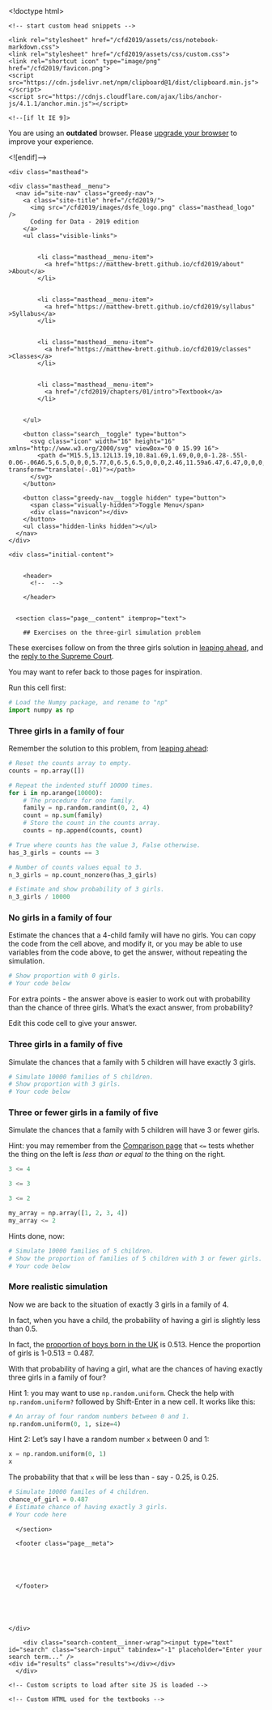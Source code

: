 <!doctype html>
<html lang="en" class="no-js">
  <head>
    <meta charset="utf-8">

<!-- begin _includes/seo.html --><title>Syllabus - Coding for Data - 2019 edition</title>
<meta name="description" content="">



<meta property="og:type" content="website">
<meta property="og:locale" content="en_UK">
<meta property="og:site_name" content="Coding for Data - 2019 edition">
<meta property="og:title" content="Coding for Data - 2019 edition">
<meta property="og:url" content="https://matthew-brett.github.io/cfd2019/notebooks/exercises/three_girl_simulations.Rmd">












  

  


<link rel="canonical" href="https://matthew-brett.github.io/cfd2019/notebooks/exercises/three_girl_simulations.Rmd">







  <script type="application/ld+json">
    {
      "@context": "http://schema.org",
      "@type": "Person",
      "name": "Matthew Brett",
      "url": "https://matthew-brett.github.io/cfd2019",
      "sameAs": null
    }
  </script>







<!-- end _includes/seo.html -->


<link href="/cfd2019/feed.xml" type="application/atom+xml" rel="alternate" title="Coding for Data - 2019 edition Feed">

<!-- http://t.co/dKP3o1e -->
<meta name="HandheldFriendly" content="True">
<meta name="MobileOptimized" content="320">
<meta name="viewport" content="width=device-width, initial-scale=1.0">

<script>
  document.documentElement.className = document.documentElement.className.replace(/\bno-js\b/g, '') + ' js ';
</script>

<!-- For all browsers -->
<link rel="stylesheet" href="/cfd2019/assets/css/main.css">

<!--[if lte IE 9]>
  <style>
    /* old IE unsupported flexbox fixes */
    .greedy-nav .site-title {
      padding-right: 3em;
    }
    .greedy-nav button {
      position: absolute;
      top: 0;
      right: 0;
      height: 100%;
    }
  </style>
<![endif]-->


    <!-- start custom head snippets -->


<!-- end custom head snippets -->

    <link rel="stylesheet" href="/cfd2019/assets/css/notebook-markdown.css">
    <link rel="stylesheet" href="/cfd2019/assets/css/custom.css">
    <link rel="shortcut icon" type="image/png" href="/cfd2019/favicon.png">
    <script src="https://cdn.jsdelivr.net/npm/clipboard@1/dist/clipboard.min.js"></script>
    <script src="https://cdnjs.cloudflare.com/ajax/libs/anchor-js/4.1.1/anchor.min.js"></script>
  </head>

  <body class="layout--single">

    <!--[if lt IE 9]>
<div class="notice--danger align-center" style="margin: 0;">You are using an <strong>outdated</strong> browser. Please <a href="https://browsehappy.com/">upgrade your browser</a> to improve your experience.</div>
<![endif]-->

    
    <div class="masthead">
  <div class="masthead__inner-wrap">
    <div class="masthead__menu">
      <nav id="site-nav" class="greedy-nav">
        <a class="site-title" href="/cfd2019/">
          <img src="/cfd2019/images/dsfe_logo.png" class="masthead_logo" />
          Coding for Data - 2019 edition
        </a>
        <ul class="visible-links">
          
            
            <li class="masthead__menu-item">
              <a href="https://matthew-brett.github.io/cfd2019/about" >About</a>
            </li>
          
            
            <li class="masthead__menu-item">
              <a href="https://matthew-brett.github.io/cfd2019/syllabus" >Syllabus</a>
            </li>
          
            
            <li class="masthead__menu-item">
              <a href="https://matthew-brett.github.io/cfd2019/classes" >Classes</a>
            </li>
          
          
            <li class="masthead__menu-item">
              <a href="/cfd2019/chapters/01/intro">Textbook</a>
            </li>
          
          
        </ul>
        
        <button class="search__toggle" type="button">
          <svg class="icon" width="16" height="16" xmlns="http://www.w3.org/2000/svg" viewBox="0 0 15.99 16">
            <path d="M15.5,13.12L13.19,10.8a1.69,1.69,0,0,0-1.28-.55l-0.06-.06A6.5,6.5,0,0,0,5.77,0,6.5,6.5,0,0,0,2.46,11.59a6.47,6.47,0,0,0,7.74.26l0.05,0.05a1.65,1.65,0,0,0,.5,1.24l2.38,2.38A1.68,1.68,0,0,0,15.5,13.12ZM6.4,2A4.41,4.41,0,1,1,2,6.4,4.43,4.43,0,0,1,6.4,2Z" transform="translate(-.01)"></path>
          </svg>
        </button>
        
        <button class="greedy-nav__toggle hidden" type="button">
          <span class="visually-hidden">Toggle Menu</span>
          <div class="navicon"></div>
        </button>
        <ul class="hidden-links hidden"></ul>
      </nav>
    </div>
  </div>
</div>

    

    <div class="initial-content">
      



<div id="main" role="main">
  

  <article class="page" itemscope itemtype="http://schema.org/CreativeWork">
    
    
    
    

    <div class="page__inner-wrap">
      
        <header>
          <!--  -->
          
        </header>
      

      <section class="page__content" itemprop="text">
        
        ## Exercises on the three-girl simulation problem

These exercises follow on from the three girls solution in [leaping
ahead](../03/leaping_ahead), and the [reply to the Supreme
Court](../03/reply_supreme).

You may want to refer back to those pages for inspiration.

Run this cell first:

```python
# Load the Numpy package, and rename to "np"
import numpy as np
```

### Three girls in a family of four

Remember the solution to this problem, from [leaping ahead](../03/leaping_ahead):

```python
# Reset the counts array to empty.
counts = np.array([])

# Repeat the indented stuff 10000 times.
for i in np.arange(10000):
    # The procedure for one family.
    family = np.random.randint(0, 2, 4)
    count = np.sum(family)
    # Store the count in the counts array.
    counts = np.append(counts, count)

# True where counts has the value 3, False otherwise.
has_3_girls = counts == 3

# Number of counts values equal to 3.
n_3_girls = np.count_nonzero(has_3_girls)

# Estimate and show probability of 3 girls.
n_3_girls / 10000
```

### No girls in a family of four

Estimate the chances that a 4-child family will have no girls.  You can copy the code from the cell above, and modify it, or you may be able to use variables from the code above, to get the answer, without repeating the simulation.

```python
# Show proportion with 0 girls.
# Your code below
```

For extra points - the answer above is easier to work out with
probability than the chance of three girls.  What's the exact answer, from probability?


Edit this code cell to give your answer.


### Three girls in a family of five

Simulate the chances that a family with 5 children will have
exactly 3 girls.

```python
# Simulate 10000 families of 5 children.
# Show proportion with 3 girls.
# Your code below
```


### Three or fewer girls in a family of five

Simulate the chances that a family with 5 children will have 3 or
fewer girls.

Hint: you may remember from the [Comparison page](../03/Comparison) that `<=`
tests whether the thing on the left is *less than or equal to* the thing on
the right.

```python
3 <= 4
```

```python
3 <= 3
```

```python
3 <= 2
```

```python
my_array = np.array([1, 2, 3, 4])
my_array <= 2
```

Hints done, now:

```python
# Simulate 10000 families of 5 children.
# Show the proportion of families of 5 children with 3 or fewer girls.
# Your code below
```

### More realistic simulation

Now we are back to the situation of exactly 3 girls in a family of 4.

In fact, when you have a child, the probability of having a girl
is slightly less than 0.5.

In fact, the [proportion of boys born in the
UK](https://www.gov.uk/government/statistics/gender-ratios-at-birth-in-great-britain-2010-to-2014)
is 0.513.  Hence the proportion of girls is 1-0.513 = 0.487.

With that probability of having a girl, what are the chances of having exactly three girls in a family of four?

Hint 1: you may want to use `np.random.uniform`.  Check the help with `np.random.uniform?` followed by Shift-Enter in a new cell.  It works like this:

```python
# An array of four random numbers between 0 and 1.
np.random.uniform(0, 1, size=4)
```

Hint 2: Let's say I have a random number `x` between 0 and 1:

```python
x = np.random.uniform(0, 1)
x
```

The probability that that `x` will be less than - say - 0.25, is 0.25.

```python
# Simulate 10000 familes of 4 children.
chance_of_girl = 0.487
# Estimate chance of having exactly 3 girls.
# Your code here
```

        
      </section>

      <footer class="page__meta">
        
        


        
      </footer>

      

      

    </div>

    
  </article>

  
  
</div>

    </div>

    
      <div class="search-content">
        <div class="search-content__inner-wrap"><input type="text" id="search" class="search-input" tabindex="-1" placeholder="Enter your search term..." />
    <div id="results" class="results"></div></div>
      </div>
    

    

    
  <script src="/cfd2019/assets/js/main.min.js"></script>
  <script src="https://use.fontawesome.com/releases/v5.0.12/js/all.js"></script>




<script src="/cfd2019/assets/js/lunr/lunr.min.js"></script>
<script src="/cfd2019/assets/js/lunr/lunr-store.js"></script>
<script src="/cfd2019/assets/js/lunr/lunr-en.js"></script>




    <!-- Custom scripts to load after site JS is loaded -->

    <!-- Custom HTML used for the textbooks -->
<!-- Configure, then load MathJax -->
<script type="text/javascript">
  window.MathJax = {
    tex2jax: {
      inlineMath: [ ['$','$'], ["\\(","\\)"] ],
      processEscapes: true,
      processEnvironments: true
    }
  };
</script>
<script src="https://cdnjs.cloudflare.com/ajax/libs/mathjax/2.7.0/MathJax.js?config=TeX-AMS-MML_HTMLorMML-full,Safe" type="text/javascript"></script>


<script type="text/javascript">
// --- To auto-embed hub URLs in interact links if given in a RESTful fashion ---
function getJsonFromUrl(url) {
  var query = url.split('?');
  if (query.length < 2) {
    // No queries so just return false
    return false;
  }
  query = query[1];
  // Collect REST params into a dictionary
  var result = {};
  query.split("&").forEach(function(part) {
    var item = part.split("=");
    result[item[0]] = decodeURIComponent(item[1]);
  });
  return result;
}

// Parse a Binder URL, converting it to the string needed for JupyterHub
function binder2Jupyterhub(url) {
  newUrl = {};
  parts = url.split('v2/gh/')[1];
  // Grab the base repo information
  repoinfo = parts.split('?')[0];
  var [org, repo, ref] = repoinfo.split('/');
  newUrl['repo'] = ['https://github.com', org, repo].join('/');
  newUrl['branch'] = ref
  // Grab extra parameters passed
  params = getJsonFromUrl(url);
  if (params['filepath'] !== undefined) {
    newUrl['subPath'] = params['filepath']
  }
  return jQuery.param(newUrl);
}

// Filter out potentially unsafe characters to prevent xss
function safeUrl(url)
{
   return String(encodeURIComponent(url))
            .replace(/&/g, '&amp;')
            .replace(/"/g, '&quot;')
            .replace(/'/g, '&#39;')
            .replace(/</g, '&lt;')
            .replace(/>/g, '&gt;');
}

function addParamToInternalLinks(hub) {
  var links = $("a").each(function() {
    var href = this.href;
    // If the link is an internal link...
    if (href.search("https://matthew-brett.github.io") !== -1 || href.startsWith('/') || href.search("127.0.0.1:") !== -1) {
      // Assume we're an internal link, add the hub param to it
      var params = getJsonFromUrl(href);
      if (params !== false) {
        // We have REST params, so append a new one
        params['hub'] = hub;
      } else {
        // Create the REST params
        params = {'hub': hub};
      }
      // Update the link
      var newHref = href.split('?')[0] + '?' + jQuery.param(params);
      this.setAttribute('href', decodeURIComponent(newHref));
    }
  });
  return false;
}

  // Update interact links
function updateInteractLink() {
    // hack to make this work since it expects a ? in the URL
    rest = getJsonFromUrl("?" + location.search.substr(1));
    hubUrl = rest['hub'];
    if (hubUrl !== undefined) {
      // Sanitize the hubUrl
      hubUrl = safeUrl(hubUrl);
      // Add HTTP text if omitted
      if (hubUrl.indexOf('http') < 0) {hubUrl = 'http://' + hubUrl;}
      link = $("a.interact-button")[0];
      if (link !== undefined) {
          // Update the interact link URL
          var href = link.getAttribute('href');
          if ('binder' == 'binder') {
            // If binder links exist, we need to re-work them for jupyterhub
            first = [hubUrl, 'hub', 'user-redirect', 'git-sync'].join('/')
            href = first + '?' + binder2Jupyterhub(href);
          } else {
            // If JupyterHub links, we only need to replace the hub url
            href = href.replace("https://mybinder.org", hubUrl);
          }
          link.setAttribute('href', decodeURIComponent(href));

          // Add text after interact link saying where we're launching
          hubUrlNoHttp = decodeURIComponent(hubUrl).replace('http://', '').replace('https://', '');
          $("a.interact-button").after($('<div class="interact-context">on ' + hubUrlNoHttp + '</div>'));

      }
      // Update internal links so we retain the hub url
      addParamToInternalLinks(hubUrl);
    }
}

// --- Highlight the part of sidebar for current page ---

// helper to replace trailing slash
function replaceSlash(string)
{
    return string.replace(/\/$/, "");
}

// Add a class to the current page in the sidebar
function highlightSidebarCurrentPage()
{
  var currentpage = location.href;
  var links = $('.sidebar .nav__items a');
  var ii = 0;
  for(ii; ii < links.length; ii++) {
    var link = links[ii];
    if(replaceSlash(link.href) == replaceSlash(currentpage)) {
      // Add CSS for styling
      link.classList.add("current");
      // Scroll to this element
      $('div.sidebar').scrollTop(link.offsetTop - 300);
    }
  }
}

// --- Set up copy/paste for code blocks ---
function addCopyButtonToCode(){
  // get all <code> elements
  var allCodeBlocksElements = $( "div.input_area code, div.highlighter-rouge code" );

  allCodeBlocksElements.each(function(ii) {
   	// add different id for each code block

  	// target
    var currentId = "codeblock" + (ii + 1);
    $(this).attr('id', currentId);

    //trigger
    var clipButton = '<button class="btn copybtn" data-clipboard-target="#' + currentId + '"><img src="https://clipboardjs.com/assets/images/clippy.svg" width="13" alt="Copy to clipboard"></button>';
       $(this).after(clipButton);
    });

    new Clipboard('.btn');
}

// Run scripts when page is loaded
$(document).ready(function () {
  // Add anchors to H1 etc links
  anchors.add();
  // Highlight current page in sidebar
  highlightSidebarCurrentPage();
  // Add copy button to code blocks
  addCopyButtonToCode();
  // Update the Interact link if a REST param given
  updateInteractLink();
});
</script>

  </body>
</html>
